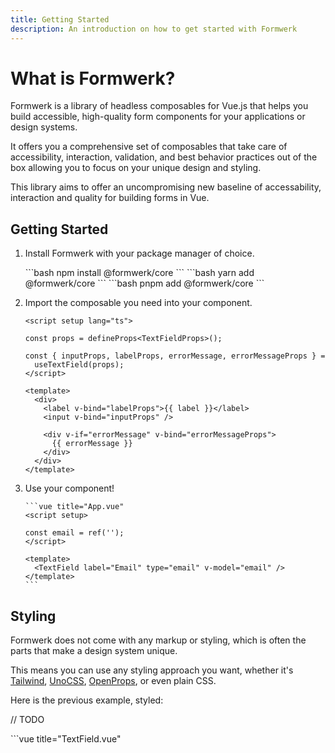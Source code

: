 ```yaml
---
title: Getting Started
description: An introduction on how to get started with Formwerk
---
```



# What is Formwerk?

Formwerk is a library of headless composables for Vue.js that helps you build accessible, high-quality form components for your applications or design systems.

It offers you a comprehensive set of composables that take care of accessibility, interaction, validation, and best behavior practices out of the box allowing you to focus on your unique design and styling.

This library aims to offer an uncompromising new baseline of accessability, interaction and quality for building forms in Vue.

## Getting Started

<Steps>

1.  Install Formwerk with your package manager of choice.

    <Tabs>

    <TabItem label="npm" icon="seti:npm">
      ```bash npm install @formwerk/core ```
    </TabItem>
    <TabItem label="yarn" icon="seti:yarn">
      ```bash yarn add @formwerk/core ```
    </TabItem>
    <TabItem label="pnpm" icon="pnpm">
      ```bash pnpm add @formwerk/core ```
    </TabItem>

    </Tabs>

2.  Import the composable you need into your component.

    ```vue title="TextField.vue"
    <script setup lang="ts">

    const props = defineProps<TextFieldProps>();

    const { inputProps, labelProps, errorMessage, errorMessageProps } =
      useTextField(props);
    </script>

    <template>
      <div>
        <label v-bind="labelProps">{{ label }}</label>
        <input v-bind="inputProps" />

        <div v-if="errorMessage" v-bind="errorMessageProps">
          {{ errorMessage }}
        </div>
      </div>
    </template>
    ```

3.  Use your component!

        ```vue title="App.vue"
        <script setup>

        const email = ref('');
        </script>

        <template>
          <TextField label="Email" type="email" v-model="email" />
        </template>
        ```

  </Steps>

## Styling

Formwerk does not come with any markup or styling, which is often the parts that make a design system unique.

This means you can use any styling approach you want, whether it's [Tailwind](https://tailwindcss.com/), [UnoCSS](https://unocss.dev/), [OpenProps](https://open-props.style/), or even plain CSS.

Here is the previous example, styled:

<Tabs>

<TabItem label="CSS">// TODO</TabItem>

<TabItem label="Tailwind">
  ```vue title="TextField.vue"
  <script setup lang="ts">

    const props = defineProps<TextFieldProps>();

    const {
    inputProps,
    labelProps,
    errorMessage,
    errorMessageProps,
    } = useTextField(props);
    </script>

    <template>
      <div class="flex flex-col gap-1">
        <label v-bind="labelProps" class="text-sm font-medium">{{ label }}</label>
        <input v-bind="inputProps" class="border border-gray-300 focus:border-blue-500 focus:ring-blue-500 rounded-md p-2" />

        <div v-if="errorMessage" v-bind="errorMessageProps" class="text-sm text-red-500 font-medium">
          {{ errorMessage }}
        </div>
      </div>
    </template>

    ```

</TabItem>

</Tabs>

Formwerk leans heavily on aria attributes and native HTML states to provide a robust form experience but at the same time it means you can use these attributes to the style your elements, check out the [styling guide](/guides/extras/styling) for more.
